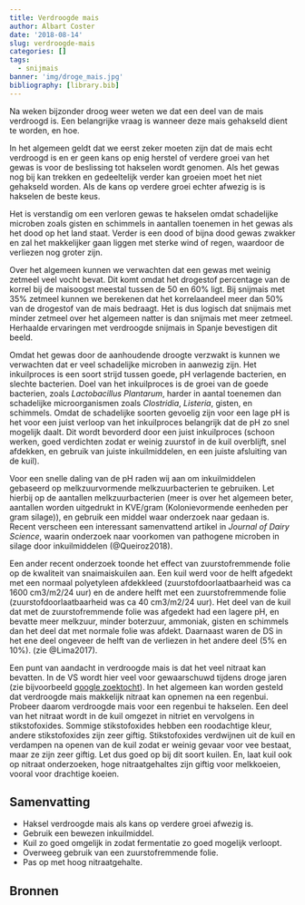 ```yaml
---
title: Verdroogde mais
author: Albart Coster
date: '2018-08-14'
slug: verdroogde-mais
categories: []
tags:
  - snijmais
banner: 'img/droge_mais.jpg'
bibliography: [library.bib]
---
```


Na weken bijzonder droog weer weten we dat een deel van de mais
verdroogd is. Een belangrijke vraag is wanneer deze mais gehakseld
dient te worden, en hoe.

In het algemeen geldt dat we eerst zeker moeten zijn dat de mais echt
verdroogd is en er geen kans op enig herstel of verdere groei van het
gewas is voor de beslissing tot hakselen wordt genomen. Als het gewas
nog bij kan trekken en gedeeltelijk verder kan groeien moet het niet
gehakseld worden. Als de kans op verdere groei echter afwezig is is
hakselen de beste keus.

Het is verstandig om een verloren gewas te hakselen omdat schadelijke
microben zoals gisten en schimmels in aantallen toenemen in het gewas
als het dood op het land staat. Verder is een dood of bijna dood gewas
zwakker en zal het makkelijker gaan liggen met sterke wind of regen,
waardoor de verliezen nog groter zijn. 

Over het algemeen kunnen we verwachten dat een gewas met weinig
zetmeel veel vocht bevat. Dit komt omdat het drogestof percentage van
de korrel bij de maisoogst meestal tussen de 50 en 60% ligt. Bij
snijmais met 35% zetmeel kunnen we berekenen dat het korrelaandeel
meer dan 50% van de drogestof van de mais bedraagt. Het is dus logisch
dat snijmais met minder zetmeel over het algemeen natter is dan
snijmais met meer zetmeel. Herhaalde ervaringen met verdroogde snijmais in
Spanje bevestigen dit beeld.

Omdat het gewas door de aanhoudende droogte verzwakt is kunnen we
verwachten dat er veel schadelijke microben in aanwezig zijn. Het
inkuilproces is een soort strijd tussen goede, pH verlagende
bacterien, en slechte bacterien. Doel van het inkuilproces is de groei
van de goede bacterien, zoals *Lactobacillus Plantarum*, harder in
aantal toenemen dan schadelijke microorganismen zoals *Clostridia*,
*Listeria*, gisten, en schimmels. Omdat de schadelijke soorten
gevoelig zijn voor een lage pH is het voor een juist verloop van het
inkuilproces belangrijk dat de pH zo snel mogelijk daalt. Dit wordt
bevorderd door een juist inkuilproces (schoon werken, goed verdichten
zodat er weinig zuurstof in de kuil overblijft, snel afdekken, en
gebruik van juiste inkuilmiddelen, en een juiste afsluiting van de
kuil). 

Voor een snelle daling van de pH
raden wij aan om inkuilmiddelen gebaseerd op melkzuurvormende
melkzuurbacterien te gebruiken. Let hierbij op de aantallen
melkzuurbacterien (meer is over het algemeen beter, aantallen worden
uitgedrukt in KVE/gram (Kolonievormende eenheden per gram silage)), en
gebruik een middel waar onderzoek naar gedaan is. Recent verscheen een
interessant samenvattend artikel in *Journal of Dairy Science*, waarin
onderzoek naar voorkomen van pathogene microben in silage door
inkuilmiddelen (@Queiroz2018).

Een ander recent onderzoek toonde het effect van zuurstofremmende
folie op de kwaliteit van snaimaiskuilen aan. Een kuil werd voor de
helft afgedekt met een normaal polyetyleen afdekkleed
(zuurstofdoorlaatbaarheid was ca 1600 cm3/m2/24 uur) en de andere
helft met een zuurstofremmende folie (zuurstofdoorlaatbaarheid was ca
40 cm3/m2/24 uur). Het deel van de kuil dat met de zuurstofremmende
folie was afgedekt had een lagere pH, en bevatte meer melkzuur, minder
boterzuur, ammoniak, gisten en schimmels dan het deel dat met normale
folie was afdekt. Daarnaast waren de DS in het ene
deel ongeveer de helft van de verliezen in het andere deel (5% en
10%). (zie @Lima2017). 

Een punt van aandacht in verdroogde mais is dat het veel nitraat kan
bevatten. In de VS wordt hier veel voor gewaarschuwd tijdens droge
jaren (zie bijvoorbeeld [google
zoektocht](https://www.google.com/search?q=drought+stressed+corn+silage)). In
het algemeen kan worden gesteld dat verdroogde mais makkelijk nitraat
kan opnemen na een regenbui. Probeer daarom verdroogde mais voor een
regenbui te hakselen. Een deel van het nitraat wordt in de kuil omgezet in nitriet en
vervolgens in stikstofoxides. Sommige stikstofoxides hebben een
roodachtige kleur, andere stikstofoxides zijn zeer
giftig. Stikstofoxides verdwijnen uit de kuil en verdampen na openen
van de kuil zodat er weinig gevaar voor vee bestaat, maar ze zijn zeer
giftig. Let dus goed op bij dit soort kuilen. En, laat kuil ook op
nitraat onderzoeken, hoge nitraatgehaltes zijn giftig voor melkkoeien,
vooral voor drachtige koeien.

## Samenvatting

- Haksel verdroogde mais als kans op verdere groei afwezig is.
- Gebruik een bewezen inkuilmiddel.
- Kuil zo goed omgelijk in zodat fermentatie zo goed mogelijk
  verloopt.
- Overweeg gebruik van een zuurstofremmende folie.
- Pas op met hoog nitraatgehalte.

## Bronnen
